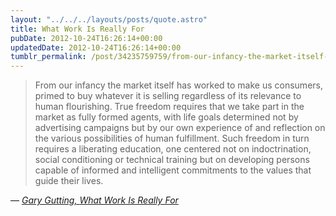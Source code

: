 ```yaml
---
layout: "../../../layouts/posts/quote.astro"
title: What Work Is Really For
pubDate: 2012-10-24T16:26:14+00:00
updatedDate: 2012-10-24T16:26:14+00:00
tumblr_permalink: /post/34235759759/from-our-infancy-the-market-itself-has-worked-to
---
```


> From our infancy the market itself has worked to make us consumers, primed to buy whatever it is selling regardless of its relevance to human flourishing. True freedom requires that we take part in the market as fully formed agents, with life goals determined not by advertising campaigns but by our own experience of and reflection on the various possibilities of human fulfillment. Such freedom in turn requires a liberating education, one centered not on indoctrination, social conditioning or technical training but on developing persons capable of informed and intelligent commitments to the values that guide their lives.

— <cite>[Gary Gutting, _What Work Is Really For_](https://opinionator.blogs.nytimes.com/2012/09/08/work-good-or-bad/)</cite>
